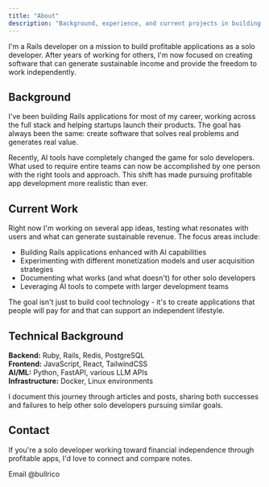 ```yaml
---
title: "About"
description: "Background, experience, and current projects in building profitable apps as a solo developer"
---
```


I'm a Rails developer on a mission to build profitable applications as a solo developer. After years of working for others, I'm now focused on creating software that can generate sustainable income and provide the freedom to work independently.

## Background

I've been building Rails applications for most of my career, working across the full stack and helping startups launch their products. The goal has always been the same: create software that solves real problems and generates real value.

Recently, AI tools have completely changed the game for solo developers. What used to require entire teams can now be accomplished by one person with the right tools and approach. This shift has made pursuing profitable app development more realistic than ever.

## Current Work

Right now I'm working on several app ideas, testing what resonates with users and what can generate sustainable revenue. The focus areas include:

- Building Rails applications enhanced with AI capabilities
- Experimenting with different monetization models and user acquisition strategies
- Documenting what works (and what doesn't) for other solo developers
- Leveraging AI tools to compete with larger development teams

The goal isn't just to build cool technology - it's to create applications that people will pay for and that can support an independent lifestyle.

## Technical Background

**Backend:** Ruby, Rails, Redis, PostgreSQL  
**Frontend:** JavaScript, React, TailwindCSS  
**AI/ML:** Python, FastAPI, various LLM APIs  
**Infrastructure:** Docker, Linux environments

I document this journey through articles and posts, sharing both successes and failures to help other solo developers pursuing similar goals.

## Contact

If you're a solo developer working toward financial independence through profitable apps, I'd love to connect and compare notes.

<Columns cols={3}>
  <Card title="Email" icon="envelope" href="mailto:me@bobbysantiago.com">
    Email
  </Card>
  <Card title="GitHub" icon="github" href="https://github.com/bullrico">
    @bullrico
  </Card>
</Columns>